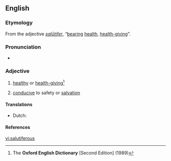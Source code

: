 ==English==

===Etymology===
From the {{etyl|la}} adjective ''[[salutifer#Latin|salūtifer]]'', “[[bear]]ing [[health]], [[health-giving]]”.

===Pronunciation===
* {{a|RP}} {{IPA|/sæljʊˈtɪfɛɹəs/}}

===Adjective===
{{en-adj}}

# {{dated}} [[healthy]] or [[health-giving]]<ref name="OED-def">The '''Oxford English Dictionary''' [Second Edition] (1989)</ref>
# [[conducive]] to safety or [[salvation]]

====Translations====
{{trans-top|healthy or health-giving}}
* Dutch: {{t-|nl|heilzaam}}
{{trans-mid}}
{{trans-bottom}}
====References====
<references/>

[[vi:salutiferous]]